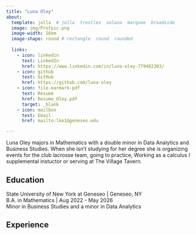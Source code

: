 ```yaml
---
title: "Luna Oley" 
about:
  template: jolla  # jolla  trestles  solana  marquee  broadside
  image: img/Profpic.png
  image-width: 16em
  image-shape: round # rectangle  round  rounded
  
  links:
    - icon: linkedin
      text: LinkedIn
      href: https://www.linkedin.com/in/luna-oley-779482303/
    - icon: github
      text: GitHub
      href: https://github.com/luna-oley
    - icon: file-earmark-pdf
      text: Resumé
      href: Resume_Oley.pdf
      target: _blank
    - icon: mailbox
      text: Email
      href: mailto:lko1@geneseo.edu

---
```



Luna Oley majors in Mathematics with a double minor in Data Analytics and Business Studies. When she isn't studying for her degree she is organizing events for the club lacrosse team, going to practice, Working as a calculus I supplemental instuctor or serving at The Village Tavern.

## Education

State University of New York at Geneseo | Geneseo, NY <br>
B.A. in Mathematics | Aug 2022 - May 2026 <br>
Minor in Business Studies and a minor in Data Analytics

## Experience




